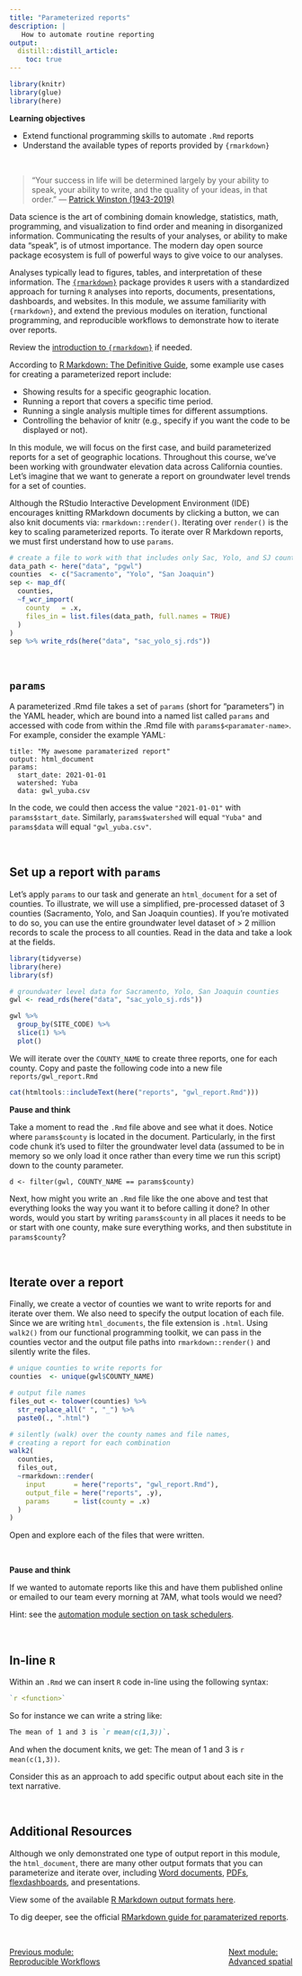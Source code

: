 ```yaml
---
title: "Parameterized reports"
description: | 
   How to automate routine reporting
output: 
  distill::distill_article:
    toc: true
---
```


```r

library(knitr)
library(glue)
library(here)

```

::: {.obj}
**Learning objectives**

-   Extend functional programming skills to automate `.Rmd` reports  
-   Understand the available types of reports provided by `{rmarkdown}`  
:::

<br>

> "Your success in life will be determined largely by your ability to speak, your ability to write, and the quality of your ideas, in that order." — [Patrick Winston (1943-2019)](https://www.youtube.com/watch?v=Unzc731iCUY&t=37s)

Data science is the art of combining domain knowledge, statistics, math, programming, and visualization to find order and meaning in disorganized information. Communicating the results of your analyses, or ability to make data "speak", is of utmost importance. The modern day open source package ecosystem is full of powerful ways to give voice to our analyses.

Analyses typically lead to figures, tables, and interpretation of these information. The [`{rmarkdown}`](https://rmarkdown.rstudio.com/) package provides `R` users with a standardized approach for turning `R` analyses into reports, documents, presentations, dashboards, and websites. In this module, we assume familiarity with `{rmarkdown}`, and extend the previous modules on iteration, functional programming, and reproducible workflows to demonstrate how to iterate over reports.

<aside>
Review the [introduction to `{rmarkdown}`](../intro/m_intro_Rmarkdown.html) if needed.
</aside>

According to [R Markdown: The Definitive Guide](https://bookdown.org/yihui/rmarkdown/params-declare.html), some example use cases for creating a parameterized report include:  

- Showing results for a specific geographic location.  
- Running a report that covers a specific time period.  
- Running a single analysis multiple times for different assumptions.  
- Controlling the behavior of knitr (e.g., specify if you want the code to be displayed or not).  

In this module, we will focus on the first case, and build parameterized reports for a set of geographic locations. Throughout this course, we've been working with groundwater elevation data across California counties. Let's imagine that we want to generate a report on groundwater level trends for a set of counties.

Although the RStudio Interactive Development Environment (IDE) encourages knitting RMarkdown documents by clicking a button, we can also knit documents via: `rmarkdown::render()`. Iterating over `render()` is the key to scaling parameterized reports. To iterate over R Markdown reports, we must first understand how to use `params`.  


```r
# create a file to work with that includes only Sac, Yolo, and SJ counties
data_path <- here("data", "pgwl")
counties  <- c("Sacramento", "Yolo", "San Joaquin")
sep <- map_df(
  counties,
  ~f_wcr_import(
    county   = .x,
    files_in = list.files(data_path, full.names = TRUE)
  )
)
sep %>% write_rds(here("data", "sac_yolo_sj.rds"))
```


<br>

## `params`

A parameterized .Rmd file takes a set of `params` (short for "parameters") in the YAML header, which are bound into a named list called `params` and accessed with code from within the .Rmd file with `params$<paramater-name>`. For example, consider the example YAML:

```
title: "My awesome paramaterized report"
output: html_document
params:
  start_date: 2021-01-01
  watershed: Yuba
  data: gwl_yuba.csv
```

In the code, we could then access the value `"2021-01-01"` with `params$start_date`. Similarly, `params$watershed` will equal `"Yuba"` and `params$data` will equal `"gwl_yuba.csv"`.


<br>

## Set up a report with `params`

Let's apply `params` to our task and generate an `html_document` for a set of counties. To illustrate, we will use a simplified, pre-processed dataset of 3 counties (Sacramento, Yolo, and San Joaquin counties). If you're motivated to do so, you can use the entire groundwater level dataset of > 2 million records to scale the process to all counties. Read in the data and take a look at the fields.

```r
library(tidyverse)
library(here)
library(sf)

# groundwater level data for Sacramento, Yolo, San Joaquin counties
gwl <- read_rds(here("data", "sac_yolo_sj.rds"))

gwl %>% 
  group_by(SITE_CODE) %>% 
  slice(1) %>% 
  plot()
```

We will iterate over the `COUNTY_NAME` to create three reports, one for each county. Copy and paste the following code into a new file `reports/gwl_report.Rmd`

```r
cat(htmltools::includeText(here("reports", "gwl_report.Rmd")))
```


::: {.challenge}
**Pause and think**

Take a moment to read the `.Rmd` file above and see what it does. Notice where `params$county` is located in the document. Particularly, in the first code chunk it's used to filter the groundwater level data (assumed to be in memory so we only load it once rather than every time we run this script) down to the county parameter.

```
d <- filter(gwl, COUNTY_NAME == params$county)
```

Next, how might you write an `.Rmd` file like the one above and test that everything looks the way you want it to before calling it done? In other words, would you start by writing `params$county` in all places it needs to be or start with one county, make sure everything works, and then substitute in `params$county`?  

:::



<br>

## Iterate over a report

Finally, we create a vector of counties we want to write reports for and iterate over them. We also need to specify the output location of each file. Since we are writing `html_documents`, the file extension is `.html`. Using `walk2()` from our functional programming toolkit, we can pass in the counties vector and the output file paths into `rmarkdown::render()` and silently write the files. 

```r
# unique counties to write reports for
counties  <- unique(gwl$COUNTY_NAME)

# output file names
files_out <- tolower(counties) %>% 
  str_replace_all(" ", "_") %>% 
  paste0(., ".html")

# silently (walk) over the county names and file names, 
# creating a report for each combination
walk2(
  counties, 
  files_out,
  ~rmarkdown::render(
    input       = here("reports", "gwl_report.Rmd"), 
    output_file = here("reports", .y),
    params      = list(county = .x)
  )
)
```

Open and explore each of the files that were written. 


<br>

::: {.challenge}
**Pause and think**

If we wanted to automate reports like this and have them published online or emailed to our team every morning at 7AM, what tools would we need? 

Hint: see the [automation module section on task schedulers](m_reproducible_workflows.html#task-scheduling).

:::




<br>

## In-line `R`

Within an `.Rmd` we can insert `R` code in-line using the following syntax:

```r
`r <function>`
```
  
So for instance we can write a string like: 

```md
The mean of 1 and 3 is `r mean(c(1,3))`.
```

And when the document knits, we get: The mean of 1 and 3 is `r mean(c(1,3))`.

Consider this as an approach to add specific output about each site in the text narrative.


<br>

## Additional Resources

Although we only demonstrated one type of output report in this module, the `html_document`, there are many other output formats that you can parameterize and iterate over, including [Word documents](https://bookdown.org/yihui/rmarkdown/word-document.html), [PDFs](https://bookdown.org/yihui/rmarkdown/pdf-document.html), [flexdashboards](https://pkgs.rstudio.com/flexdashboard/index.html), and presentations. 

<aside>
View some of the available [R Markdown output formats here](https://rmarkdown.rstudio.com/formats.html).
</aside>

To dig deeper, see the official [RMarkdown guide for paramaterized reports](https://bookdown.org/yihui/rmarkdown/parameterized-reports.html).   


<br>

<link rel="stylesheet" href="https://maxcdn.bootstrapcdn.com/bootstrap/4.0.0/css/bootstrap.min.css" integrity="sha384-Gn5384xqQ1aoWXA+058RXPxPg6fy4IWvTNh0E263XmFcJlSAwiGgFAW/dAiS6JXm" crossorigin="anonymous">

<a href="m_reproducible_workflows.html" class="btn btn-secondary" style="float: left">Previous module:<br>Reproducible Workflows</a> <a href="m_advanced_spatial.html" class="btn btn-secondary" style="float: right;">Next module:<br>Advanced spatial</a>

